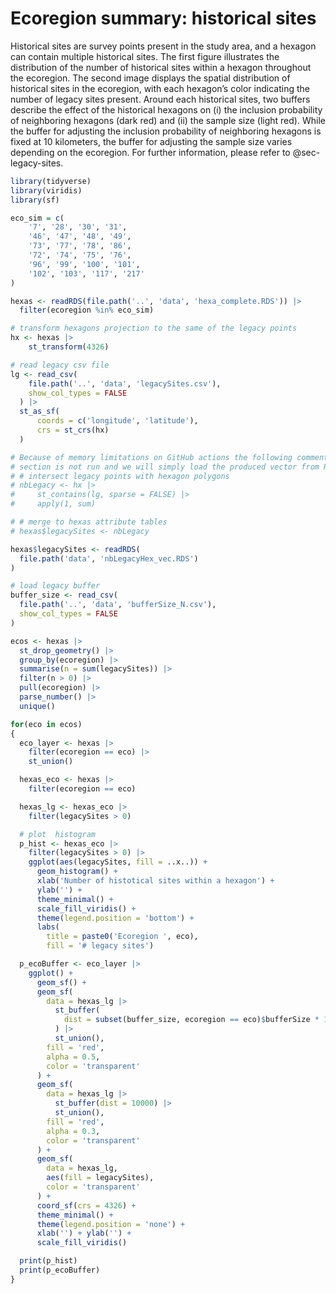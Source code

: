 # Ecoregion summary: historical sites {#sec-ecoSumm-historicalsites}

Historical sites are survey points present in the study area, and a hexagon can contain multiple historical sites.
The first figure illustrates the distribution of the number of historical sites within a hexagon throughout the ecoregion.
The second image displays the spatial distribution of historical sites in the ecoregion, with each hexagon's color indicating the number of legacy sites present.
Around each historical sites, two buffers describe the effect of the historical hexagons on (i) the inclusion probability of neighboring hexagons (dark red) and (ii) the sample size (light red).
While the buffer for adjusting the inclusion probability of neighboring hexagons is fixed at 10 kilometers, the buffer for adjusting the sample size varies depending on the ecoregion.
For further information, please refer to @sec-legacy-sites.

```r
library(tidyverse)
library(viridis)
library(sf)

eco_sim = c(
    '7', '28', '30', '31',
    '46', '47', '48', '49',
    '73', '77', '78', '86',
    '72', '74', '75', '76',
    '96', '99', '100', '101',
    '102', '103', '117', '217'
)

hexas <- readRDS(file.path('..', 'data', 'hexa_complete.RDS')) |>
  filter(ecoregion %in% eco_sim)
```


```r
# transform hexagons projection to the same of the legacy points
hx <- hexas |>
    st_transform(4326)

# read legacy csv file
lg <- read_csv(
    file.path('..', 'data', 'legacySites.csv'),
    show_col_types = FALSE
  ) |>
  st_as_sf(
      coords = c('longitude', 'latitude'),
      crs = st_crs(hx)
  )

# Because of memory limitations on GitHub actions the following commented
# section is not run and we will simply load the produced vector from Report/data
# # intersect legacy points with hexagon polygons
# nbLegacy <- hx |>
#     st_contains(lg, sparse = FALSE) |>
#     apply(1, sum)

# # merge to hexas attribute tables
# hexas$legacySites <- nbLegacy

hexas$legacySites <- readRDS(
  file.path('data', 'nbLegacyHex_vec.RDS')
)

# load legacy buffer
buffer_size <- read_csv(
  file.path('..', 'data', 'bufferSize_N.csv'),
  show_col_types = FALSE
)
```


```r
ecos <- hexas |>
  st_drop_geometry() |>
  group_by(ecoregion) |>
  summarise(n = sum(legacySites)) |>
  filter(n > 0) |>
  pull(ecoregion) |>
  parse_number() |>
  unique()

for(eco in ecos)
{
  eco_layer <- hexas |>
    filter(ecoregion == eco) |>
    st_union()

  hexas_eco <- hexas |>
    filter(ecoregion == eco)

  hexas_lg <- hexas_eco |>
    filter(legacySites > 0)

  # plot  histogram
  p_hist <- hexas_eco |>
    filter(legacySites > 0) |>
    ggplot(aes(legacySites, fill = ..x..)) +
      geom_histogram() +
      xlab('Number of histotical sites within a hexagon') +
      ylab('') +
      theme_minimal() +
      scale_fill_viridis() +
      theme(legend.position = 'bottom') +
      labs(
        title = paste0('Ecoregion ', eco),
        fill = '# legacy sites')

  p_ecoBuffer <- eco_layer |>
    ggplot() +
      geom_sf() +
      geom_sf(
        data = hexas_lg |>
          st_buffer(
            dist = subset(buffer_size, ecoregion == eco)$bufferSize * 1000
          ) |>
          st_union(),
        fill = 'red',
        alpha = 0.5,
        color = 'transparent'
      ) +
      geom_sf(
        data = hexas_lg |>
          st_buffer(dist = 10000) |>
          st_union(),
        fill = 'red',
        alpha = 0.3,
        color = 'transparent'
      ) +
      geom_sf(
        data = hexas_lg,
        aes(fill = legacySites),
        color = 'transparent'
      ) +
      coord_sf(crs = 4326) +
      theme_minimal() +
      theme(legend.position = 'none') +
      xlab('') + ylab('') +
      scale_fill_viridis()

  print(p_hist)
  print(p_ecoBuffer)
}
```
